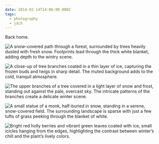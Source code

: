 ```yaml
---
date: 2014-02-14T14:06:00.000Z
tags:
  - photography
  - jdch
---
```

Back home.

![A snow-covered path through a forest, surrounded by trees heavily dusted with fresh snow. Footprints lead through the thick white blanket, adding depth to the wintry scene.](/assets/photos/20140214-IMG_3486.jpg)

![A close-up of tree branches coated in a thin layer of ice, capturing the frozen buds and twigs in sharp detail. The muted background adds to the cold, tranquil atmosphere.](/assets/photos/20140213-IMG_3322.jpg)

![The upper branches of a tree covered in a light layer of snow and frost, standing out against the pale, overcast sky. The intricate patterns of the branches create a delicate winter scene.](/assets/photos/20140214-IMG_3436.jpg)

![A small statue of a monk, half-buried in snow, standing in a serene, snow-covered field. The surrounding landscape is sparse with just a few tufts of grass peeking through the blanket of white.](/assets/photos/20140213-IMG_3399.jpg)

![Bright red holly berries and vibrant green leaves coated with ice, small icicles hanging from the edges, highlighting the contrast between winter’s chill and the plant’s lively colors.](/assets/photos/20140213-IMG_3403.jpg)
